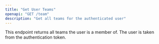 ```yaml
---
title: "Get User Teams"
openapi: "GET /team"
description: "Get all teams for the authenticated user"
---
```


This endpoint returns all teams the user is a member of. The user is taken from the authentication token.